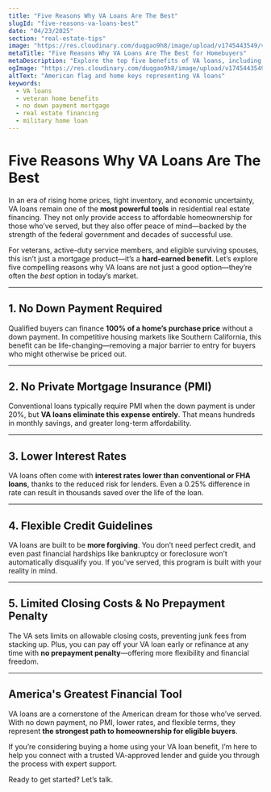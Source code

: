 ```yaml
---
title: "Five Reasons Why VA Loans Are The Best"
slugId: "five-reasons-va-loans-best"
date: "04/23/2025"
section: "real-estate-tips"
image: "https://res.cloudinary.com/duqgao9h8/image/upload/v1745443549/va-vets.png"
metaTitle: "Five Reasons Why VA Loans Are The Best for Homebuyers"
metaDescription: "Explore the top five benefits of VA loans, including no down payment, no PMI, and lower rates—making them the best option for eligible buyers."
ogImage: "https://res.cloudinary.com/duqgao9h8/image/upload/v1745443549/va-vets.png"
altText: "American flag and home keys representing VA loans"
keywords:
  - VA loans
  - veteran home benefits
  - no down payment mortgage
  - real estate financing
  - military home loan
---
```


# Five Reasons Why VA Loans Are The Best

In an era of rising home prices, tight inventory, and economic uncertainty, VA loans remain one of the **most powerful tools** in residential real estate financing. They not only provide access to affordable homeownership for those who’ve served, but they also offer peace of mind—backed by the strength of the federal government and decades of successful use.

For veterans, active-duty service members, and eligible surviving spouses, this isn’t just a mortgage product—it’s a **hard-earned benefit**. Let’s explore five compelling reasons why VA loans are not just a good option—they’re often the *best* option in today’s market.

---

## 1. No Down Payment Required

Qualified buyers can finance **100% of a home’s purchase price** without a down payment. In competitive housing markets like Southern California, this benefit can be life-changing—removing a major barrier to entry for buyers who might otherwise be priced out.

---

## 2. No Private Mortgage Insurance (PMI)

Conventional loans typically require PMI when the down payment is under 20%, but **VA loans eliminate this expense entirely**. That means hundreds in monthly savings, and greater long-term affordability.

---

## 3. Lower Interest Rates

VA loans often come with **interest rates lower than conventional or FHA loans**, thanks to the reduced risk for lenders. Even a 0.25% difference in rate can result in thousands saved over the life of the loan.

---

## 4. Flexible Credit Guidelines

VA loans are built to be **more forgiving**. You don’t need perfect credit, and even past financial hardships like bankruptcy or foreclosure won’t automatically disqualify you. If you've served, this program is built with your reality in mind.

---

## 5. Limited Closing Costs & No Prepayment Penalty

The VA sets limits on allowable closing costs, preventing junk fees from stacking up. Plus, you can pay off your VA loan early or refinance at any time with **no prepayment penalty**—offering more flexibility and financial freedom.

---

## America's Greatest Financial Tool

VA loans are a cornerstone of the American dream for those who’ve served. With no down payment, no PMI, lower rates, and flexible terms, they represent **the strongest path to homeownership for eligible buyers**.

If you’re considering buying a home using your VA loan benefit, I’m here to help you connect with a trusted VA-approved lender and guide you through the process with expert support.

Ready to get started? Let’s talk.

